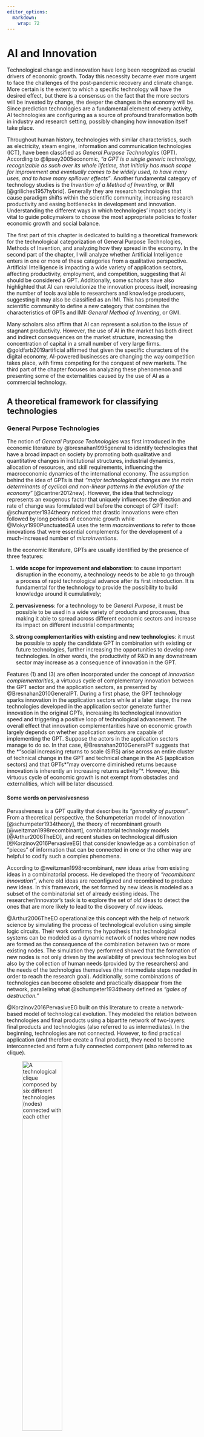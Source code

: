 ```yaml
---
editor_options: 
  markdown: 
    wrap: 72
---
```


# AI and Innovation

Technological change and innovation have long been recognized as crucial
drivers of economic growth. Today this necessity became ever more urgent
to face the challenges of the post-pandemic recovery and climate change.
More certain is the extent to which a specific technology will have the
desired effect, but there is a consensus on the fact that the more
sectors will be invested by change, the deeper the changes in the
economy will be. Since prediction technologies are a fundamental element
of every activity, AI technologies are configuring as a source of
profound transformation both in industry and research setting, possibly
changing how innovation itself take place.

Throughout human history, technologies with similar characteristics,
such as electricity, steam engine, information and communication
technologies (ICT), have been classified as *General Purpose
Technologies* (GPT). According to @lipsey2005economic, *"a GPT is a
single generic technology, recognizable as such over its whole lifetime,
that initially has much scope for improvement and eventually comes to be
widely used, to have many uses, and to have many spillover effects"*.
Another fundamental category of technology studies is the *Invention of
a Method of Inventing*, or IMI [@griliches1957hybrid]. Generally they
are research technologies that cause paradigm shifts within the
scientific community, increasing research productivity and easing
bottlenecks in development and innovation. Understanding the different
ways in which technologies' impact society is vital to guide
policymakers to choose the most appropriate policies to foster economic
growth and social balance.

The first part of this chapter is dedicated to building a theoretical
framework for the technological categorization of General Purpose
Technologies, Methods of Invention, and analyzing how they spread in the
economy. In the second part of the chapter, I will analyze whether
Artificial Intelligence enters in one or more of these categories from a
qualitative perspective. Artificial Intelligence is impacting a wide
variety of application sectors, affecting productivity, employment, and
competition, suggesting that AI should be considered a GPT.
Additionally, some scholars have also highlighted that AI can
revolutionize the innovation process itself, increasing the number of
tools available to researchers and knowledge producers, suggesting it
may also be classified as an IMI. This has prompted the scientific
community to define a new category that combines the characteristics of
GPTs and IMI: *General Method of Inventing*, or GMI.

Many scholars also affirm that AI can represent a solution to the issue
of stagnant productivity. However, the use of AI in the market has both
direct and indirect consequences on the market structure, increasing the
concentration of capital in a small number of very large firms.
@goldfarb2019artificial affirmed that given the specific characters of
the digital economy, AI-powered businesses are changing the way
competition takes place, with firms competing for the conquest of new
markets. The third part of the chapter focuses on analyzing these
phenomenon and presenting some of the externalities caused by the use of
AI as a commercial technology.

## A theoretical framework for classifying technologies

### General Purpose Technologies {#GPT}

The notion of *General Purpose Technologies* was first introduced in the
economic literature by @bresnahan1995general to identify technologies
that have a broad impact on society by promoting both qualitative and
quantitative changes in institutional structures, industrial dynamics,
allocation of resources, and skill requirements, influencing the
macroeconomic dynamics of the international economy. The assumption
behind the idea of GPTs is that *"major technological changes are the
main determinants of cyclical and non-linear patterns in the evolution
of the economy"* [@cantner2012new]. However, the idea that technology
represents an exogenous factor that uniquely influences the direction
and rate of change was formulated well before the concept of GPT itself:
@schumpeter1934theory noticed that drastic innovations were often
followed by long periods of economic growth while @Mokyr1990PunctuatedEA
uses the term *macroinventions* to refer to those innovations that were
essential complements for the development of a much-increased number of
*microinventions*.

In the economic literature, GPTs are usually identified by the presence
of three features:

1.  **wide scope for improvement and elaboration**: to cause important
    disruption in the economy, a technology needs to be able to go
    through a process of rapid technological advance after its first
    introduction. It is fundamental for the technology to provide the
    possibility to build knowledge around it cumulatively;

2.  **pervasiveness**: for a technology to be *General Purpose*, it must
    be possible to be used in a wide variety of products and processes,
    thus making it able to spread across different economic sectors and
    increase its impact on different industrial compartments;

3.  **strong complementarities with existing and new technologies**: it
    must be possible to apply the candidate GPT in combination with
    existing or future technologies, further increasing the
    opportunities to develop new technologies. In other words, the
    productivity of R&D in any downstream sector may increase as a
    consequence of innovation in the GPT.

Features (1) and (3) are often incorporated under the concept of
*innovation complementarities*, a virtuous cycle of complementary
innovation between the GPT sector and the application sectors, as
presented by @Bresnahan2010GeneralPT. During a first phase, the GPT
technology sparks innovation in the application sectors while at a later
stage, the new technologies developed in the application sector generate
further innovation in the original GPTs, increasing its technological
innovation speed and triggering a positive loop of technological
advancement. The overall effect that innovation complementarities have
on economic growth largely depends on whether application sectors are
capable of implementing the GPT. Suppose the actors in the application
sectors manage to do so. In that case, @Bresnahan2010GeneralPT suggests
that the *"social increasing returns to scale (SIRS) arise across an
entire cluster of technical change in the GPT and technical change in
the AS (application sectors) and that GPTs* "may overcome diminished
returns because innovation is inherently an increasing returns
activity"\*. However, this virtuous cycle of economic growth is not
exempt from obstacles and externalities, which will be later discussed.

#### Some words on pervasivesness

Pervasiveness is a GPT quality that describes its *"generality of
purpose"*. From a theoretical perspective, the Schumpeterian model of
innovation [@schumpeter1934theory], the theory of recombinant growth
[@weitzman1998recombinant], combinatorial technology models
[@Arthur2006TheEO], and recent studies on technological diffusion
[@Korzinov2016PervasiveEG] that consider knowledge as a combination of
"pieces" of information that can be connected in one or the other way
are helpful to codify such a complex phenomena.

According to @weitzman1998recombinant, new ideas arise from existing
ideas in a combinatorial process. He developed the theory of
*"recombinant innovation"*, where old ideas are reconfigured and
recombined to produce new ideas. In this framework, the set formed by
new ideas is modeled as a subset of the combinatorial set of already
existing ideas. The researcher/innovator's task is to explore the set of
*old* ideas to detect the ones that are more likely to lead to the
discovery of *new* ideas.

@Arthur2006TheEO operationalize this concept with the help of network
science by simulating the process of technological evolution using
simple logic circuits. Their work confirms the hypothesis that
technological systems can be modeled as a dynamic network of nodes where
new nodes are formed as the consequence of the combination between two
or more existing nodes. The simulation they performed showed that the
formation of new nodes is not only driven by the availability of
previous technologies but also by the collection of human needs
(provided by the researchers) and the needs of the technologies
themselves (the intermediate steps needed in order to reach the research
goal). Additionally, some combinations of technologies can become
obsolete and practically disappear from the network, paralleling what
@schumpeter1934theory defined as *"gales of destruction."*

@Korzinov2016PervasiveEG built on this literature to create a
network-based model of technological evolution. They modeled the
relation between technologies and final products using a bipartite
network of two-layers: final products and technologies (also referred to
as intermediates). In the beginning, technologies are not connected.
However, to find practical application (and therefore create a final
product), they need to become interconnected and form a fully connected
component (also referred to as clique).

![A technological clique composed by six different technologies (nodes)
connected with each other](images/full_graph.png){#fig:full_graph
width="50%"}

![The bipartite representation of the technological clique. The node at
the center of the graph represents the product created by the
combination of different
technologies](images/star_graph.png){#fig:star_graph width="50%"}

In their model, each link between technologies represents the process of
knowledge discovery, where *"existing technologies are combined with one
another in new ways to produce value for a consumer."* Each product that
satisfies a specific need can be produced using different technologies
(such in the case of substitute goods), and the same combination of
technologies may serve to produce different final goods (the
complementarity arising from combining different technologies can have
more than one application).

By combining all possible technology combinations, one obtains a
*"potential technology network"*. In their model, the *potential
technology network* is not equivalent to a fully connected graph because
the structural properties of the technologies limit the network
development: not all technologies can be combined, and therefore not all
links are possible. In this context, a technology's pervasiveness may be
measured based on the number of links it has with different products.
The extent to which a technology may be considered a GPT can then be
measured on the degree of its pervasiveness. Alternatively, this
pervasiveness can be measured based on its ability to facilitate new
bridges between technologies that would not be connected otherwise, or
in other words, its *brokering* capabilities.

![A bipartite technology network. Technologies are represented by yellow
dots, while products are represented by blue
dots](images/tech_network.png){#fig:tech_network width="50%"}

#### Innovation complementarities

A key feature of GPTs is their ability to spur innovation in the
application sectors. The initial assumption is that most technologies
are originally introduced as unrefined versions of their best self. As
@bresnahan1995general suggested, continuous efforts to innovate a
primitive version of the GPT may lead to either a reduction of the ratio
between input prices and performance (through learning) or to an
increase in the generality of its functional applications. Consequently,
the costs of implementation of the GPT for the downstream sector
diminish, which may lead to further investments in R&D efforts to profit
from the advantages provided by the new technology.

The dynamics of innovation complementarities have been formalized by
@Bresnahan2010GeneralPT. Define the technological level of a GPT as
$T_G$, and its rate of change $T_{G}^{'}$. Apply the same definitions to
an application sector $a$ out of $A$ application sectors (AS), bringing
its respective technological level and rate of change $T_a$,
$T_{a}^{'}$. The rate of change in the social returns to innovation in
$a$ is a function of the rate of innovation in the GPT, the application
sector, and a dummy variable X that stands for other exogenous factors,
such as industry and market structure.

$$V_{a}'(T_{G}', T_{a}', X)$$

Note that the social returns for innovation in this function do not take
into consideration potential reductions in production costs caused by
the technological improvements. Note that the function $V'_{a}$ has
increasing differences in $(T'_{G}, T'_{a})$[^23], suggesting that there
are social increasing returns if there is coordination in the
investments in both the GPT and the application sectors.

[^23]: Name $T'_{G} = g$ and $T'_{a} = a$, thus $V'_{a}(g,a,X)$. Suppose
    $g \leq g'$, and $a \leq a'$ for all $X$. Then
    $\Delta_{g,g'}V'_{a}(a) = V'_{a}(g',a,X) - V'_{a}(g,a,X)$, making
    the function $\Delta_{g,g'}V'_{a}$ non-decreasing for all
    $a \leq a'$. Thus
    $\Delta_{g,g'}V'_{a}(a) \leq \Delta_{g,g'}V'_{a}(a')$, that can be
    shaped as
    $V'_{a}(g',a,X) - V'_{a}(g,a,X) \leq V'_{a}(g',a',X) - V'_{a}(g,a',X)$

Generalizing the effect over time and the entire GPT cluster, the social
returns can be expressed as

$$\sum_{a\in A}{\int[V_{a}^{'}(T_{G}^{'}, T_{a}^{'}, X)e^{-rt}] dt}$$

The social returns *will be larger if* $(T'_{G}, T'_{a})$ are increased
together, and will be larger if all of them are increased in a
coordinated fashion than if there is not a coordinated increase
[@Bresnahan2010GeneralPT].

The success of the virtuous cycle of innovation presented above largely
depends on factors such as the specific GPT and application sector's
industry structure, and how private incentives for innovation are
distributed between innovative actors. The GPT and applications sectors'
intellectual property regime may increase or reduce the speed of
adoption while at the same time having an important influence on the
innovation rate. @Bresnahan2010GeneralPT affirms that, other than these
complex dynamics, some basic incentive structures are present in all of
them and provides a summary model concerning the returns of innovators.
Label $\lambda_{a}$, $\lambda_{G}$, $\lambda_{c}$ the fraction of social
value received by the innovators in the application sector, the
innovators in the GPT sector, and the consumers, respectively. Consider
$\lambda_{a} + \lambda_{G} + \lambda_{c} \leq 1$, to take into account
the deadweight loss caused by systems of appropriation such as patents
or trade secrets. Then the returns to investments for an agent operating
in an application sector $a$ is

$$\lambda_{a}\int[V_{a}^{'}(T_{G}^{'}, T_{a}^{'}, X)e^{-rt}] dt$$

*"A higher rate of technical progress in the GPT sector (*$T'_{G}$)*,
increases both private return to the innovator in* $a$ *and the marginal
return to increases in with* $T'_{a}$ *.* Increasing differences mean
that increases in $T_{G}'$ will increase the incentive for innovators in
AS $a$ to make increases in $T'_{a}$. Similarly, increases in $T'_{a}$
will increase the incentive for GPT innovators to make increases in
$T'_{G}$" [@Bresnahan2010GeneralPT]. This virtuous cycle offers the
opportunity to overcome diminishing returns into investments in
technical change. However, it also creates a trade-off related to the
division of the returns between the upstream and downstream sectors.
While the upstream innovation makes it possible for the downstream
innovation to occur, a higher $\lambda_{G}$ reduces $\lambda_{a}$ and
the incentive to invest in innovation in the application sector. At the
same time, a higher $\lambda_{a}$, reduces $\lambda_{G}$. Overall,
considering that $T'_{G}$ depends from the rate of technological
innovation in all the sectors $A$ ($T'_{A}$), then the aggregate
incentive for investing in GPT innovation may be compensated. From the
perspective of a GPT developer (upstream sector), the higher the number
of application sectors, the higher the demand, increasing the value of
investments in the GPT. Formulating the private returns of investments
in the GPT sector:

$$\sum_{a\in A} \left\{ \lambda_{G,a}\int \left[V'_{a} \left(T'_{G} \left( T'_{A} \right), T'_{a}, X \right) e^{-rt} \right] dt \right\}$$

where $\lambda_{G,a}$ represents the fraction of the social returns
obtained by the GPT sector for a specific application sector, out of $A$
application sectors. In this model, innovators in the application sector
pick $T'_{a}$ to maximize $\lambda_{a}V'_a$. If instead they aimed to
maximize the rate of innovation at all levels, they would pick $T'_{a}$
to maximize the effects on the whole production function
$\left(\lambda_{a} + \lambda_{G}\right)V'_{a}$.

Other than this "vertical" externality, @Bresnahan2010GeneralPT and
@bresnahan1995general affirm there is also a second, horizontal
externality, that arises from the interaction between multiple
application sectors. Any innovation or increase in investments in the
GPT makes them better off by raising the GPT quality. The same is true
for R&D investments in any other application sector because innovations
in any of the application sector increase the rate of innovation of the
GPT sector, which, in turn, increases the rate of innovation in the
application sectors, including those that invested in the first place,
as an effect of the positive cycle of innovation complementarities.
Simultaneously, innovators in the application sectors act in such a way
to maximize the returns for their investments in innovation, which
largely depends on the degree of investments in other sectors. However,
if every application sector follows the same strategy this behavior can
result in a standoff, where application sectors invest the minimum
necessary amount, slowing the pace of innovation. This issue can be
partially solved by improving coordination, but that can prove
complicated because the large number and variety of application sectors
increase information asymmetries. So, in the presence of innovation
complementaries between the GPT and application sector, the lack of
incentives in one sector can create an indirect externality that results
in a system-wide reduction in the innovative investment itself
[@bresnahan1995general]. In the past, coordination was partially
achieved because of the existence of predictable large demanders that
had other incentives to sustain conspicuous fixed costs such as the
strategic importance of the industry (in the case of public procurement)
or to boost their technological dynamism (in the case of the private
sector).

#### Time implementation

The concept of a time delay between the moment a technology is invented
and when it enters into the economy is well established in the
innovation literature. Considering that the innovation dynamics of a GPT
are marked by the complex dynamics described above, it is not surprising
that GPTs implementation lag is generally larger than average. As
@Bresnahan2010GeneralPT noted, *"the very idea of a GPT draws a
distinction between raw technical progress (GPT invention) and the
further innovation needed to create value-in-use (application sector
invention.)"*. In the economics of innovation, implementation is
generally modeled as an S-shaped diffusion curve (slow at the beginning,
followed by a period of rapid growth, and then reaching an innovation
plateau) that may depend on a variety of factors, such as supply or
demand constraints, adjustment costs related to the need to substitute
previous technologies, or information asymmetries.

@helpman1994time suggest that GPTs spread in two phases: one in which
the resources are diverted to the development of complementary inputs
needed to take advantage of the new GPT, where productivity and stage
output growth are negative, and a second phase, after the complementary
inputs are already developed, where it is worthwhile to switch
manufacturing with the new, more productive, GPT, that is characterized
by an enormous increase in stage output, rising wages, and profit. In a
later paper [@Helpman1996DiffusionOG], they expanded the model to
consider the fact that multiple application sectors are operating
contemporaneously in the real world. They determined that, while the
initial stages of the spread of the new GPT are characterized by
intermittent growth[^24], after a "critical mass" of application sectors
have made the necessary complementary investments, we assist to a surge
in growth, together with a rise in wages and profit. Their models show
that there may be various factors affecting this diffusion process and
that shape the rate and the trajectory of the transition towards a new
GPT, such as the rate of adoption, the technological distance of the new
GPT from the previous one (such as the transition between steam power
and electricity), the propensity to invest in R&D, the order of adoption
of the various application sectors, and other exogenous factors.
Moreover, it is essential to note that different adoption orders in the
application sectors may trigger multiple second phases (those
characterized by rising productivity).

[^24]: Since the complementary investments are used only by a few early
    adopters

### Methods of Inventing

Research technologies are essential tools for innovation. They provide
new ways to produce knowledge, opening new scientific fields and
expanding the knowledge frontier of what it is possible to discover.
@griliches1957hybrid was the first economist that brought to attention
the critical role that the development of new research tools has on the
innovation process. He did so during a study on hybrid corn, founding
the technological category of IMI. However, even if he formalized this
concept, the definition that he provides: *"It was not a single
invention immediately adaptable everywhere"*, together with the
econometric evidence that shows multiple waves of innovation, appears to
blur the differences between GPTs and IMIs. Some scholars, such as
@Darby2005GrilichesianBI, misapplied Griliches' breakthrough concept to
the field of nanotechnology, limiting it to be an invention that
provides a business opportunity across a variety of ranges. On the other
hand, [@cockburn2018impact\] suggest a different idea of IMI, where they
are closer to innovations in research tools or innovation in processes.
This seems to be more in line with the initial intuition of Griliches
since the value of the invention of hybrid corn was not in the hybrid
corn itself rather than in the invention of a *"widely applicable method
for breeding many different new varieties"* \[@cockburn2018impact\].
@Hentschel2015APO analyzed how some scientific instrumentation shifts
from the specific context in which it is developed, with a particular
use, towards a more general use, mentioning the invention of optical
lenses. Putting two lenses in line allowed for the first time to observe
things that were not possible to discern at the naked eye and that
completely changed the scientific paradigms of entire research fields,
such as medicine, astronomy, and chemistry, and allowed the development
of new research fields. This reduced the gap between theory (what was
thought to be) and the empirical observation of real phenomena (what it
is possible to experience), altering the preindustrial scientific
community's scenario. *"much of the seventeenth-century scientific
revolution was made possible by better instruments and tools"*
\[@mokyr2018past], which, in turn, were the prerequisites for the
explosion of productivity of the first industrial revolution. Another
famous example of IMI is the much-debated Oncomouse patent, whose
applicants aimed to expand the patent scope to the method for
genetically engineering. This sparked outrage in many researchers, which
refused to pay royalties for a fundamental and general method of
biotechnology.

Differently from the concept of GPTs, the applications of an IMI are
limited to a single (or a small number of) application sector, such as
agriculture (in the case of hybrid corn) or biotechnology (in the case
of the Oncomouse). IMIs can reduce the cost of specific innovation
activities while shaping the development of new *"innovation playbooks"*
[@cockburn2018impact]. They expand the number of tools available to the
researcher, thus extending the addressable research question's horizon
and enhancing the rate of innovation and discovery.

Recalling the theory of recombinant innovation by
@weitzman1998recombinant and the network-based technology model
developed by @Korzinov2016PervasiveEG, new IMIs act as "facilitators" in
finding useful connections between different pieces of knowledge. In
network science terms, nodes in the network represent ideas, and edges
represent their combination. The introduction of a new IMI increases the
likelihood of creating an edge between previously interconnected nodes
and of reinforcing existing ones. While traditional indicators of
innovation such as patents and scientific papers seem to be increasing
at increasing rates, recent empirical evidence indicates that research
productivity has been decreasing and that new ideas are getting harder
to find [@Bloom2020AreIG]. This seems to confirm what
@weitzman1998recombinant proposed in his original paper, stating that
the limit for the generation of new ideas (innovation) is marked not by
the potential to generate them but rather by the ability of researchers
to process them and evaluate their validity. The number of possible
combinations of ideas increases at a much higher rate than the research
community's ability to evaluate them, but the cognitive abilities of
human beings can only process a limited amount of information. The
knowledge landscape is not only becoming vaster and vaster but also more
fragmented. The expansion of science leads to increased specialization,
the flourishing of sub-disciplines, and researchers can focus on fewer
and fewer topics [@jones2009burden]. Thus, in the absence of
improvements in research methodologies, the pace of innovation is bound
to decrease. Improvements in IMIs may partially solve this issue.

While the impact of new research tools on innovation is a
well-established concept in innovation studies, currently there is no
econometric model that tries to explain its complex dynamics. However,
formalization is fundamental to understand how the evolution of research
tools influences technological advancements, especially now that the
literature has started noticing several technologies that possess
features typical of GPTs and IMIs. Drafting a formal definition for
IMIs:

1.  they expand the knowledge frontier of science by increasing the set
    of tools available to researchers;

2.  they reduce the distance between recombinable ideas, increasing the
    rate of scientific advancement;

3.  they have genericity of use: they can be applied for inventing
    different products in a limited number of application sectors.

At first glance, it may seem that the genericity of IMIs can be
assimilated to the pervasiveness of GPTs. However, while the former
involves the possibility to use a method or a technique as an
intermediate step *within an application sector* for the development of
new methods and technologies, the latter is about the ability of a
technology to spread *across different application sectors* of the
economy as a final product.

### General Methods of Invention

In rare cases, some technologies present features of both GPTs and IMIs,
leading scholar to come up with a new technological category: General
Method of Invention. *"A GMI is a (I)MI that is applicable across many
domains. Similar to GPTs, development of the GMI and complementary
developments in application domains are mutually reinforcing"*
[@bianchini2020deep\]. Given that such technologies are extremely
scarce, there is not a shared terminology yet, and they have been called
using different nomenclatures, such as General Method of Invention,
General-Purpose Invention in the Method of Inventing or General
Meta-technology \[@bianchini2020deep; @cockburn2018impact;
@agrawal2018finding]. For this dissertation, I retain that the term
suggested by @bianchini2020deep is particularly descriptive, thus I will
refer to this class as General Method of Invention (GMI).

As one can imagine, GMIs have an immense potential for exponentially
increasing the innovation rate. At present, the innovation literature
agrees only on one of such technologies: digital computing. Computing
technologies had an enormous impact across economies and societies, of
which we are still experiencing its full potential. Recently, AI is
increasingly regarded as a GMI candidate. Unfortunately, the absence of
previous examples of such technologies and the complex nature of how
they affect the economy prevents scholars and researchers from
identifying precise characterizations.

## Is AI a GPT?

The theoretical framework presented in the previous section is crucial
to understand how AI technologies will impact the economy. After the
commercial success of the new generation of AI technologies, several
papers have suggested that AI should be categorized as a GMI, since it
is possible to identify features of both GPTs and IMIs. Recalling the
definition provided in section [1.1.1](#GPT){reference-type="ref"
reference="GPT"}, a technology is considered a GPT if it has a broad
scope for improvement and elaboration, if it can be applied in a large
number of sectors of the economy, and if it has strong complementarities
with existing and new technologies. From a qualitative perspective, AI
fulfills these the GPT requirements:

##### Rapid growth

AI algorithms can improve themselves over time through learning, further
enhancing their potential applications. @pratt2015cambrian identified as
one of the core capabilities of AI its ability to share knowledge and
experiences almost instantaneously, provided an internet connection. In
this way, once a machine learns a new skill, that piece of knowledge can
be shared with all the other devices in the network, thus increasing the
data available and improving performance, further extending the possible
fields of application.

##### Pervasiveness

As it was mentioned in chapter one, modern AI technologies are
essentially prediction technologies, which are a crucial enabler for
improving decision-making, which is present in any sector to different
degrees. Decision-making may involve choosing where to store materials
in a storage unit, whether or not to operate a patient suspected of
having a tumor, or selecting the best financial assets for a long-term
investment. AI technologies may improve speed and precision, desirable
performance indicators in a variety of different areas. Implementations
of AI technologies already surround us: machine translation has spread
widely; search engines use AI to select the best results according to
our query; it is possible to use speech-to-text to control devices
remotely; we increasingly rely on navigation apps to find the best route
in unknown environments. AI is impacting several sectors of the economy,
and the number of its applications is increasing steadily.

##### Strong complementarities with existing sectors

The introduction of AI in various application sectors has the potential
to spur complementary innovation. New methods must be found to increase
productivity, and new challenges need to be faced. Solutions found in
the downstream sector can later be applied in the upstream sector,
starting a virtuous cycle of innovation in algorithms and data
management.

### The role of AI in the research process

Artificial Intelligence applications are not limited to commercial
settings. Since their early developments, AI technologies found most of
their applications in academia. Most quantitative research regards
finding patterns and causal relationships, and ML systems are
particularly efficient when dealing with high-dimensional data. The
development, optimization, and application of multi-layer neural
networks to these sets of data allowed researchers to expand the set of
research questions that can be feasibly addressed, thus changing the way
research is conducted [@cockburn2018impact]. @agrawal2018finding
distinguished two different uses of AI in research: search and
discovery. The *search* stage concerns finding relevant information for
the researcher, drawing from different fields. In other words, AI tools
involved in the search process aim to optimize the initial stage of the
researcher's work, facilitating the process of identification of the
critical factors to take into account when investigating a phenomenon.
In the *discovery* stage, AI tools are more focused on predicting which
*"combinations of existing knowledge that will yield valuable new
knowledge across a large number of domains"* [@agrawal2018finding]. In
the following paragraphs, both of these aspects are exposed in detail.

#### Limited resources, unlimited knowledge

According to @bornmann2015growth, scientific papers are subjected to
average growth of 8 to 9 % per year. Considering the increasing
investments in research activities, the upward trend in the number of
PhD graduates, and the tendency towards knowledge fragmentation, it is
doubtful that individual researchers can deal with the constantly
increasing knowledge at their disposal. A temporary solution was found
by expanding the size of research teams, but it is not sustainable in
the long-term. In this context, AI assistants can prove to be a valuable
asset. Various AI-based tools have been developed to help researchers
navigate significant amounts of unstructured knowledge, typically in the
form of search engines or knowledge graphs.

Perhaps **Google Scholar** is the most known AI-based tool for
identifying papers and studies given a keyword-based input, but also the
less sophisticated one. It is generally used to navigate papers and
books, find cited/citing papers, and obtain bibliographic information.
In recent times, **Semantic Scholar**, another search-engine developed
by the Allen Institute for Artificial Intelligence in Seattle, has
gained popularity. Whereas the ranking function of Google Scholar is
mostly based on citation indices, the approach of Semantic Scholar
relies on a semantic analysis of papers' titles and abstracts, thus
making it possible to obtain more accurate results and optimizing it for
scientific discovery, allowing for a more relevant and efficient view of
the literature of choice. It was initially used for computer science,
geoscience, and neuroscience, but it has been progressively extended to
other academic areas. It provides additional functionalities, such as
the construction of personalized *Research Feeds* based on a small group
of papers chosen by the users, or the *TL-DR* function (Too Long, Didn't
Read), that summarizes the abstract of scientific articles in maximum
two lines. Used in the context of biomedical research, **Meta** is a
machine-learning web platform that aims *"to map biomedical research in
real-time"*. By analyzing and connecting millions of scientific outputs,
it aims to provide researchers with a comprehensive view of how
biomedicine sub-fields are evolving. Substantially different from the
other mentioned tools, **SourceData** is a data discovery tool promoted
by the European Molecular Biology Organization (EMBO) that explicitly
targets biomedical scientists. It tries to address the issue of
biomedical data locked away in published scientific illustrations that
are not indexed by traditional search tools. Starting from the metadata
that describe scientific figures, SourceData converts them in a
standardized format that allows for the linkage of data originated by
different experimental papers. In this way, it aims to reduce the
inefficiencies caused by the lack of structured communication within the
biomedical scientific community.

#### AI as a research technology

In the second stage of the research process, discovery, Artificial
Intelligence technologies can effectively be used to speed up
experimental validation and/or dealing with high dimensional data.

Recalling the definition of the knowledge space provided by the theory
of recombinant innovation [@weitzman1998recombinant], where the
successful combination of ideas originates new ideas, improvements in
prediction technologies (such as AI) can result in fewer resources
wasted during the research process. In any research effort, prediction
[^25] is used to map all the possible combinations of ideas to prioritize
those that are more likely to yield new knowledge. Assuming that inputs
are the already existing ideas and data over past combinations, the
prediction function provides as output the probability for each possible
combination to lead towards a successful new idea. These probabilities
can be ranked to promote the prioritization of the combinations that are
more likely to lead to a successful idea, helping scientists to choose
the right path. Consequently, every improvement in prediction technology
represents a potential source of increased productivity in the research
output.

[^25]: In its different forms, such as educated guesses, theoretical
    models, statistical parametric modeling, or others

Compared to other prediction technologies, such as parametric modeling,
AI has the advantage of being particularly suited for discovering
non-linear relationships in high-dimensional data. While parametric
modeling techniques are constrained by the need to extract features
(explanatory variables) by hand before the statistical analysis,
algorithmic modeling considers the relations between input data as
complex and unknown. In parametric modeling, the analyst specifies the
dependent variable, the predictor variables, the functional form of the
relationship between them, and the stochastic form of the disturbance
term. Using theory, the researcher explicitly formulates the association
of real-world data to the variables. While this approach has the
advantage of allowing total explainability, when it is used to analyze
more complex phenomena, the human brain cannot manage so many variables
and information, undermining the model validity.

Instead, DL-based prediction aims to find the function $F(x)$ that from
$x$ predicts the response $y$. The validity of the model is measured by
the accuracy through which the algorithm predicts the correct output.
Advances in AI architecture allowed for substantial improvement in
high-dimensional spaces with complex non-linear interactions, giving AI
a comparative advantage over parametric modeling in analyzing large
amounts of real-world data [@agrawal2019artificial]. Theory is present,
but it enters the research pipeline in a different stage. Rather than
being used to build a predictive model (as in parametric modeling or
educated guesses), it is used during previous and later phases such as
data gathering, experimental design, and result interpretation.
Recently, these steps have started a process of automation under the
supervision of the researcher. Representation learning automatically
extracts what the algorithm identifies as the most relevant features.
Robotic laboratories are used to design and perform experiments. Theory
is used to understand why AI chooses them, to rule out algorithmic
confusion and biases and build new conceptual frameworks.

When the challenges presented are combinatorial, the discovery process
has the potential to be entirely automated. Examples of such research
questions are *"how do I combine molecules to create a new material with
these characteristics?"* or *"how do I build a drug that has these
specific effects?"*. One of the most promising applications of such
closed-loop platforms is material discovery, where the combinatorial
space of the molecules can be analyzed using Deep Learning to predict
the structure of new materials and their properties. This process is
known as inverse design [@sanchez2018inverse]. An initial library of
molecules selected by the researcher is filtered based on focused
targets such as ease of synthesis, solubility, toxicity, and stability.
Closing the loop would require integrating these simulations in a
robotic laboratory able to conduct experiments. According to
@aspuru2018materials, current research related to closed-loop systems
for material discovery is focusing on improving *"AI-based predictions
of new materials and their properties, autonomous robotic systems for
synthesis and experimental data collection, data analysis techniques
such as feature extraction, AI-based classification and regression of
results, and decision modules to drive optimal experimental design for
subsequent experimental iterations"*. Currently, the bottlenecks of the
process are represented by experimental design, where human intuition
still plays a fundamental role, and the lack of data on *"failed"*
experiments, crucial to teach the AI how to build an integrated research
pipeline. Machine learning methods such as deep learning are indeed a
promising tool for discovery, especially where the complexity of the
phenomena makes it difficult for the researcher to adopt more
traditional methods. However, even in these limited cases, the analysis
they provide still needs to be subjected to experimental validation and
thorough examination by human researchers.[^26]

[^26]: In appendix [\[ads\]](#ads){reference-type="ref" reference="ads"}
    is discussed the current debate on Autonomous Discovery Systems

## AI in the market

The extent to which Artificial Intelligence can be considered a GPT or a
GMI has significant consequences for economic growth and innovation but
these technologies are already likely disrupt the economy in unexpected
ways. In recent times, some scholars started investigating the effects
of the deployment of AI systems on market structure, competition, and
the consumers' decision-making processes.

### AI and market structure

Without the introduction of specific legislation, AI technologies are
likely to enhance current disruption provoked by the expansion of the
scope of the digital market. Coupled with an enormous decrease in labor
per customer ratio, the digital economy is already marked by extreme
network externalities and strong economies of scale and scope that may
result in anti-competitive behavior. In a report on competition
@cremer2019competition explored the mechanisms of the digital economy in
detail, identifying three key features of the digital market:

-   **extreme returns to scale:** after having surpassed a threshold,
    digital products have a marginal cost of consumption that is close
    to zero. This brings a significant competitive advantage for an
    already established business. Moreover, data present increasing
    returns to scale. While in terms of performance, data exhibits
    decreasing marginal returns (accuracy improves at a decreasing rate
    according to the quality and quantity of data supplied during
    training), a firm may experience a comparative advantage in
    providing a service that is just marginally better than its
    competitors. A slightly better prediction leads to a better service,
    which in turn leads to a higher share in the market
    @goldfarb2019artificial;

-   **network externalities:** in many cases, the attractiveness of a
    product or service relies on the number of users that already use
    it, such as in the case of messaging services or social networks.
    After a business has conquered market shares, it may be challenging
    for newcomers to convince users to migrate to its products, even
    when their products are cheaper or more innovative. Additionally,
    the incumbent may be actively promoting its own complementary
    service;

-   **data advantage:** first-movers have no incentive to promote easy
    transfers of users' data towards competitors, and the current IPRs
    framework on database rights leave space for ownership claims
    regarding compilation of users' data, thus giving grounds for the
    systematic obstruction of the transfer of users' data and
    information towards competitors. Additionally, users' data can be
    used to develop new innovative products, thus providing them with a
    competitive advantage in innovation [@goldfarb2019artificial].

These mechanisms are leading towards increased concentration of the
profits generated in the digital economy in a few dominant platforms
that have strong incentives to reinforce their dominant position
[@cremer2019competition]. @bloom2014distinct suggest that widespread use
of AI technologies may speed up the concentration process.

Additional concerns related to the widespread use of AI technologies are
related to data ownership. Since data are an essential input for all
AI-based technologies, firms that own large datasets may create barriers
to entry, further increasing economic externalities.
@goldfarb2019artificial suggest that *"competition in the market is
substituted by competition for the market"*. This is because, in
AI-powered business, both the expenses related to personnel and data
acquisition can be optimized to reach a variety of objectives such as
the development of new products, optimizing the total costs. The lack of
exploitation of already gathered data would result in firm-level
inefficiencies because businesses would not have extracted their full
value. Then the firm has two choices: either sell the data or invest in
R&D to expand the pool of goods that it puts into the market. However,
privacy legislation may impose severe restrictions on buying and selling
data, thus disincentivizing the creation of a data market. This
mechanism increases the firm's incentive to find new ways to produce
economic value from the unused data in its possession through innovation
and expansion in new markets. However, while this mechanism may have a
positive effect on innovation [@nuccio2019big], the absence of a data
market impedes other actors from enjoying the innovation benefits
derived from data repurposing and thus favors incumbents over new
entrants. Multipurpose firms such as Google, Microsoft, Apple, Facebook,
and Amazon can only allocate a certain amount of resources to R&D
compared to data repurposing possibilities. The exclusive ownership by a
firm of a particular set of data can potentially erect data-driven entry
barriers to markets that have not come into existence yet, thus
impairing the speed of innovation. Additionally, this provides
corporations possessing large datasets with an extreme prescriptive
power over the direction of innovation [@cockburn2018impact]. On the
other hand, forcing the incumbent to share data could diminish the
incumbent incentive to invest in data creation, obtaining a reduction in
the pace of innovation. An alternative proposition made by
@Korinek2017TheMO points out that one way to reduce inequality and
anti-competitive behavior may be to reduce the rents earned by
innovators derived from IPRs, specifically patents, but this may result
in a lack of technology disclosure, thus slowing down innovation and
reducing transparency over the treatment of users' data.

### Some market externalities of Artificial Intelligence

The benefits brought by AI technologies are affecting both firms and
consumers. Notably, there are cost-reductions in search, replication,
transportation, tracking, and verification [@Goldfarb2017DigitalE].
Algorithms can improve consumers' decision-making by organizing
information based on price information and other criteria, such as
product quality and consumers' preference. However, the spread of AI
technologies can also provoke market failures, such as behavioral biases
and cognitive limits. Decreased search costs do not necessarily favor
consumers. As argued by @Goldfarb2017DigitalE, service providers and
companies can elaborate strategies to manipulate the search process to
trick consumers and increase profits. While AI technologies positively
affects the supply side of the market by reducing production costs,
increasing the quality of existing products, and improving resource
allocation, it is also used to provide optimal commercial strategies to
sellers that can use Recurrent Neural Networks to maximize their
profits. While a complete review of these mechanisms is outside of the
scope of this dissertation[^27], I will briefly introduce how AI may
impact the market dynamics through the use of dynamic pricing.

[^27]: See @abrardi2019economics for a more complete review.

#### Dynamic pricing

Dynamic pricing technologies optimize and adjust prices based on factors
such as stock availability, capacity constraints, competitors' prices,
or demand fluctuations. On the bright side, this allows the market to
constantly be in equilibrium, thus preventing the mismatch between
demand and excess of supply. On the other hand, this puts sellers that
do not use these technologies (for various reasons, such as investment
cost, low innovation capabilities, or others) at a disadvantage, and
makes consumers' decision process more difficult, since they are forced
to buy in an environment characterized by constant price fluctuations.
While for some aspects, this has a positive effect since it puts
companies under the pressure to innovate [@cockburn2018impact], there is
a concrete risk of algorithmic collusion and thus a reduction of the
consumers' surplus.

Moreover, for the first time in economic history, dynamic pricing
provides an opportunity to systematically apply first-degree price
discrimination[^28]. Through extreme personalization obtained by
gathering data on users' online behavior, platforms can often deduce the
consumer's reservation price and differentiate the price
[@Milgrom2018HowAI]. @Gautier2020AIAP presented some examples of such
practices[^29], even if it seems that, for the moment, they are not the
industry standard. They suggest that this may be attributed to different
factors, such as technical barriers and consumers' perception[^30].

[^28]: First degree price discrimination occurs when prices at which
    goods and services are sold are equal to consumers' reservation
    price

[^29]: Such as in the case of Amazon's scandals regarding price
    discrimination over DVDs or mahjong tiles. See @cavallo2018more and
    @townley2017big for reference.

[^30]: Since first-degree discrimination is widely considered an
    exploitative practice, when aware of these mechanisms, consumers
    tend to behave strategically, either by limiting the amount of
    information they reveal or by creating multiple accounts and masking
    their IP address.

The use of dynamic pricing also creates issues related to algorithmic
collusion. Several experiments were drawn on sample market structures to
understand how the interaction of multiple automatic pricing systems may
take place. Last-generation algorithmic pricing is based on ML
techniques, such as Recurrent Neural Networks, in which the software
learns the optimal strategy by trial and error without requiring any
specification related to the economic model. @Klein2019AutonomousAC
showed that well-established algorithms learn autonomously to set
supra-competitive prices in a sequential game. @Calvano2018ArtificialIA
in another experiment show that when multiple dynamic pricing algorithms
are left to interact with simultaneous moves, they learn to play
sophisticated collusive strategies, difficult to detect. Unlike
human-based collusion, AI-based collusive strategies are *"robust to
perturbations of cost or demand, number of players, asymmetries and
forms of uncertainty"*. This is particularly problematic for antitrust
authorities since algorithmic collusion has no trace of concerted action
(automatic pricing systems do not communicate with one another), thus
escaping the current regulatory framework. Additionally, liability
determination is problematic, as in all situation where AI systems
actively take decisions autonomously.

## Conclusions

This chapter touched on many arguments related to the effects of the
widespread diffusion of Artificial Intelligence technologies in the
economy. First, it provided a theoretical background for the
classification of technologies based on their impact on innovation. We
have seen that General Purpose Technologies may bring an increase in
productivity and, as @bresnahan1995general suggested, they can become
*"engines of growth"* creating a virtuous cycle of innovation.
*"Inventions of a Method of Inventing"* identify research tools as one
of the key elements for increases in the rate of innovation. Combining
these two categorizations, many scholars have argued in favor of the
development of the concept of *General Method of Inventing*, which
include the technologies with characteristics of both IMIs and GPTs.
Second, some qualitative evidence was provided regarding how Artificial
Intelligence technologies should be included in any of these categories.
The evidence suggests that AI can be both used in various commercial
settings and as a research technology, indicating that it is a potential
GMI candidate. On the other hand, given the rarity of these
technologies, their economic effects are challenging to forecast, even
if they likely increase the rate of innovation and technological change,
increasing the productivity of both research and industrial output.
Finally, a point was made on the effects of AI in market structure and
some of the externalities of the widespread use of AI as a market tool.
In the absence of appropriate regulation, AI technologies will likely
increase the speed of concentration of market power in a few players
that do not compete with each other in markets but that primarily
compete for the conquest of new markets, constantly expanding the scope
of their economic activities. These conglomerates are in an advantageous
position when compared with new entrants because of the repurposing
capabilities of data. Moreover, when AI technologies are introduced in
market transactions, they indeed bring some benefits to both consumers
and producers, but they can also create negative externalities caused by
their widespread use, such as dynamic pricing, first-degree price
discrimination and algorithmic collusion.
